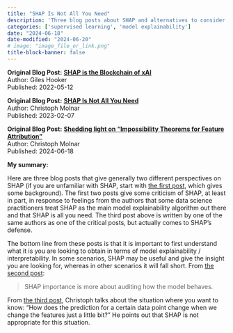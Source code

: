 ```yaml
---
title: "SHAP Is Not All You Need"
description: 'Three blog posts about SHAP and alternatives to consider from Christoph Molnar and Giles Hooker'
categories: ['supervised learning', 'model explainability']
date: "2024-06-18"
date-modified: "2024-06-20"
# image: "image_file_or_link.png"
title-block-banner: false
---
```


::: {.hero-banner}
::: {.hero-text}
**Original Blog Post:**
**[SHAP is the Blockchain of xAI](https://modelmeanings.wordpress.com/2022/05/12/shap-is-the-blockchain-of-xai/)** <br>
Author: Giles Hooker <br>
Published: 2022-05-12

**Original Blog Post:**
**[SHAP Is Not All You Need](https://mindfulmodeler.substack.com/p/shap-is-not-all-you-need)** <br>
Author: Christoph Molnar <br>
Published: 2023-02-07

**Original Blog Post:**
**[Shedding light on "Impossibility Theorems for Feature Attribution"](https://mindfulmodeler.substack.com/p/shedding-light-on-impossibility-theorems)** <br>
Author: Christoph Molnar <br>
Published: 2024-06-18
:::
<!-- ::: {.hero-image}
![](image_file_or_link.png)
::: -->
:::

**My summary:**

Here are three blog posts that give generally two different perspectives on
SHAP (if you are unfamiliar with SHAP, start with [the first post](https://modelmeanings.wordpress.com/2022/05/12/shap-is-the-blockchain-of-xai/),
which gives some background). The first two posts give some criticism of SHAP,
at least in part, in response to feelings from the authors that some data
science practitioners treat SHAP as the main model explainability algorithm out
there and that SHAP is all you need. The third post above is written by one of
the same authors as one of the critical posts, but actually comes to SHAP's
defense.

The bottom line from these posts is that it is important to first understand
what it is you are looking to obtain in terms of model explainability / 
interpretability. In some scenarios, SHAP may be useful and give the insight
you are looking for, whereas in other scenarios it will fall short. From
[the second post](https://mindfulmodeler.substack.com/p/shap-is-not-all-you-need):

> SHAP importance is more about auditing how the model behaves.

From [the third post](https://mindfulmodeler.substack.com/p/shedding-light-on-impossibility-theorems),
Christoph talks about the situation where you want to know: "How does the
prediction for a certain data point change when we change the features just a
little bit?" He points out that SHAP is not appropriate for this situation.


